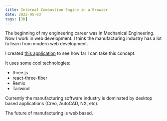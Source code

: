 ```yaml
---
title: Internal Combustion Engine in a Browser
date: 2022-05-03
tags: [3D]
---
```


The beginning of my engineering career was in Mechanical Engineering. Now I work in web development. I think the manufacturing industry has a lot to learn from modern web development.

I created [this application](https://four-stroke-engine.vercel.app/) to see how far I can take this concept.

It uses some cool technologies:

- three.js
- react-three-fiber
- Remix
- Tailwind

Currently the manufacturing software industry is dominated by desktop based applications (Creo, AutoCAD, NX, etc).

The future of manufacturing is web based.
